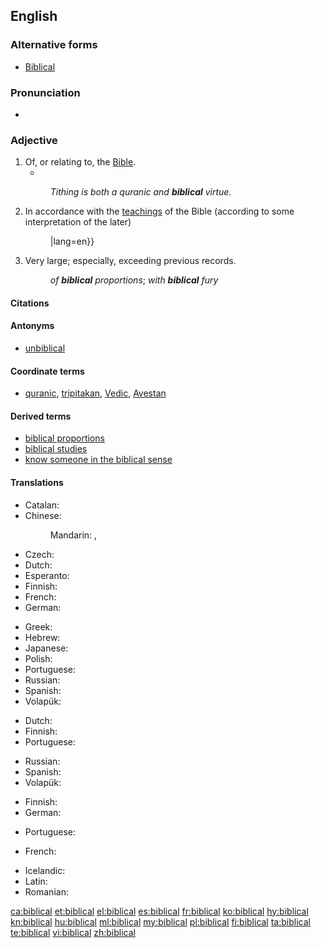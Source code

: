 ==English==

===Alternative forms===
* [[Biblical]]

===Pronunciation===
* {{IPA|/ˈbɪblɪkəl/|lang=en}}

===Adjective===
{{en-adj}}

# Of, or relating to, the [[Bible]].
#* {{quote-book|year=1963|author={{w|Margery Allingham}}
|title={{w|The China Governess}}
|chapter=3|url=http://openlibrary.org/works/OL2004261W
|passage=Sepia Delft tiles surrounded the fireplace, their crudely drawn '''Biblical''' scenes in faded cyclamen blending with the pinkish pine, while above them, instead of a mantelshelf, there was an archway high enough to form a balcony with slender balusters and a tapestry-hung wall behind.}}
#: ''Tithing is both a quranic and '''biblical''' virtue.''
# In accordance with the [[teaching]]s of the Bible (according to some interpretation of the later)
#: {{usex|The [[biblical]] [[teaching]] is that{{...}}|lang=en}}
#: {{usex|'''biblical''' morality|lang=en}}
# Very large; especially, exceeding previous records.
#: ''of '''biblical''' proportions''; ''with '''biblical''' fury''

====Citations====
{{seecites}}

====Antonyms====
* [[unbiblical]]

====Coordinate terms====
* [[quranic]], [[tripitakan]], [[Vedic]], [[Avestan]]

====Derived terms====
* [[biblical proportions]]
* [[biblical studies]]
* [[know someone in the biblical sense]]

====Translations====
{{trans-top|of, or relating to, the Bible}}
* Catalan: {{t+|ca|bíblic}}
* Chinese:
*: Mandarin: {{t|cmn|聖經|alt=聖經的|sc=Hani}}, {{t+|cmn|圣经|tr=shèngjīng de|alt=圣经的|sc=Hani}}
* Czech: {{t+|cs|biblický}}
* Dutch: {{t+|nl|bijbels}}
* Esperanto: {{t|eo|biblia}}
* Finnish: {{t+|fi|raamatullinen}}
* French: {{t+|fr|biblique}}
* German: {{t+|de|biblisch}}
{{trans-mid}}
* Greek: {{t+|el|βιβλικός|tr=vivlikós|sc=Grek}}
* Hebrew: {{t|he|מקראי|tr=miqrai}}
* Japanese: {{t|ja|聖書|alt=聖書の|tr=せいしょの, seisho no}}
* Polish: {{t+|pl|biblijny|m}}
* Portuguese: {{t+|pt|bíblico}}
* Russian: {{t+|ru|библейский|tr=bibléjskij}}
* Spanish: {{t+|es|bíblico}}
* Volapük: {{t+|vo|bibik}}
{{trans-bottom}}

{{trans-top|in accordance with the teachings of the Bible}}
* Dutch: {{t+|nl|bijbels}}
* Finnish: {{t+|fi|raamatullinen}}
* Portuguese: {{t+|pt|bíblico}}
{{trans-mid}}
* Russian: {{t+|ru|библейский|tr=bibléjskij}}
* Spanish: {{t+|es|bíblico}}
* Volapük: {{t+|vo|bibik}}
{{trans-bottom}}

{{trans-top|exceeding previous records}}
* Finnish: {{t+|fi|raamatullinen}}
* German: {{t+|de|biblisch}}
{{trans-mid}}
* Portuguese: {{t+|pt|bíblico}}
{{trans-bottom}}

{{checktrans-top}}
* French: {{t-check|fr|biblique}}
{{trans-mid}}
* Icelandic: {{t-check|is|biblía|alt=biblíu-}} <!-- was "[[biblía|biblíu-]]" - assumed inflected form or vocalised spelling; please verify if linking is acceptable. see [[User:Kephir/gadgets/xte#Translation_fixing]] -->
* Latin: {{t-check|la|biblicus}}
* Romanian: {{t-check|ro|biblic}}
{{trans-bottom}}

[[ca:biblical]]
[[et:biblical]]
[[el:biblical]]
[[es:biblical]]
[[fr:biblical]]
[[ko:biblical]]
[[hy:biblical]]
[[kn:biblical]]
[[hu:biblical]]
[[ml:biblical]]
[[my:biblical]]
[[pl:biblical]]
[[fi:biblical]]
[[ta:biblical]]
[[te:biblical]]
[[vi:biblical]]
[[zh:biblical]]